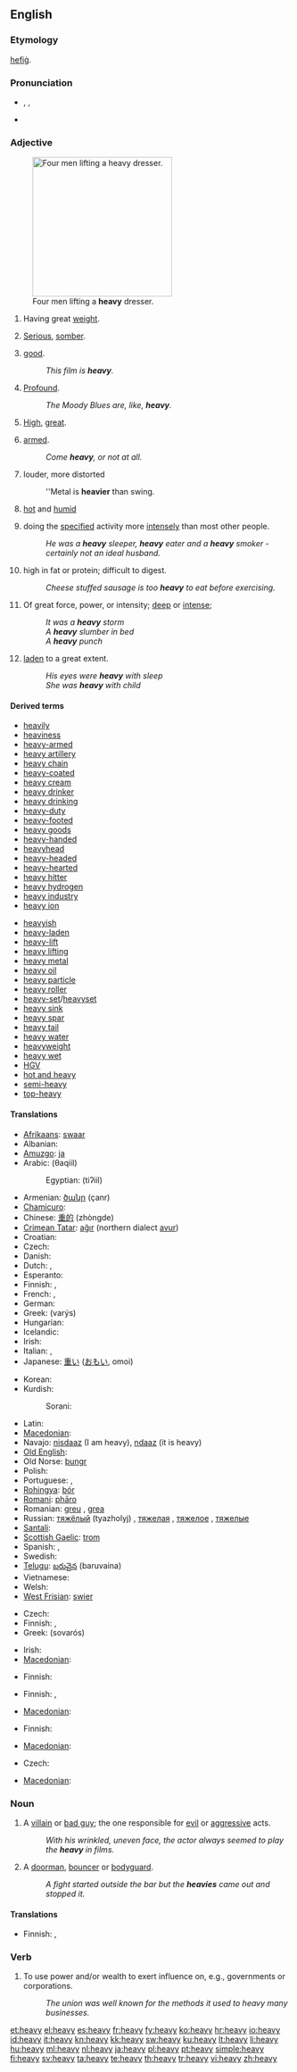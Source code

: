 ==English==

{{rank|company|sweet|duty|614|heavy|single|foot|beauty}}
{{tearoom}}
===Etymology===
{{etyl|ang}} [[hefig|hefiġ]].

===Pronunciation===
* {{enPR|hev'i}}, {{IPA|/ˈhɛvi/}}, {{SAMPA|/"hEvi/}}
* {{audio|en-us-heavy.ogg|Audio (US)}}
*: {{rhymes|ɛvi}}

===Adjective===
{{en-adj|heavier|heaviest}}
[[Image:2008-03-11 Men lifting a dresser.jpg|thumb|250px|right|Four men lifting a '''heavy''' dresser.]]

# {{context|of a physical object}} Having great [[weight]].
# {{context|of a topic}} [[serious|Serious]], [[somber]].
# {{context|British|slang}} [[good]].
#: ''This film is '''heavy'''.''
# {{dated|late 1960s|1970s|US}} [[profound|Profound]].
#: ''The Moody Blues are, like, '''heavy'''.''
# {{context|of a rate of flow}} [[high|High]], [[great]].
# {{slang}} [[armed]].
#: ''Come '''heavy''', or not at all.''
# {{context|Music terminology}} louder, more distorted
#: ''Metal is '''heavier''' than swing.
# {{context|of weather}} [[hot]] and [[humid]]
# {{context|of a person}} doing the [[specified]] activity more [[intensely]] than most other people.
#: ''He was a '''heavy''' sleeper, '''heavy''' eater and a '''heavy''' smoker - certainly not an ideal husband.''
# {{context|of food}} high in fat or protein; difficult to digest.
#: ''Cheese stuffed sausage is too '''heavy''' to eat before exercising.''
# Of great force, power, or intensity; [[deep]] or [[intense]];
#: ''It was a '''heavy''' storm''
#: ''A '''heavy''' slumber in bed''
#: ''A '''heavy''' punch''
# [[laden]] to a great extent.
#: ''His eyes were '''heavy''' with sleep''
#: ''She was '''heavy''' with child''

====Derived terms====
{{lookfrom|heavy}}
{{der-top}}
* [[heavily]]
* [[heaviness]]
* [[heavy-armed]]
* [[heavy artillery]]
* [[heavy chain]]
* [[heavy-coated]]
* [[heavy cream]]
* [[heavy drinker]]
* [[heavy drinking]]
* [[heavy-duty]]
* [[heavy-footed]]
* [[heavy goods]]
* [[heavy-handed]]
* [[heavyhead]]
* [[heavy-headed]]
* [[heavy-hearted]]
* [[heavy hitter]]
* [[heavy hydrogen]]
* [[heavy industry]]
* [[heavy ion]]
{{der-mid}}
* [[heavyish]]
* [[heavy-laden]]
* [[heavy-lift]]
* [[heavy lifting]]
* [[heavy metal]]
* [[heavy oil]]
* [[heavy particle]]
* [[heavy roller]]
* [[heavy-set]]/[[heavyset]]
* [[heavy sink]]
* [[heavy spar]]
* [[heavy tail]]
* [[heavy water]]
* [[heavyweight]]
* [[heavy wet]]
* [[HGV]]
* [[hot and heavy]]
* [[semi-heavy]]
* [[top-heavy]]
{{der-bottom}}

====Translations====
{{trans-top|having great weight}}
* [[Afrikaans]]: [[swaar]]
* Albanian: {{t-|sq|rëndë|xs=Albanian}}
* [[Amuzgo]]: [[ja]]
* Arabic: {{Arab|[[ثقيل]]}} (θaqiil)
*: Egyptian: {{Arab|[[تقيل]]}} (tiʔiil)
* Armenian: [[ծանր]] (çanr)
* [[Chamicuro]]: {{tø|ccc|pwawa}}
* Chinese: [[重的]] (zhòngde)
* [[Crimean Tatar]]: [[ağır]] (northern dialect [[avur]])
* Croatian: {{t+|hr|težak}}
* Czech: {{t+|cs|těžký}}
* Danish: {{t-|da|tung}}
* Dutch: {{t+|nl|zwaar}}, {{t+|nl|zware}}
* Esperanto: {{t-|eo|peza|xs=Esperanto}}
* Finnish: {{t+|fi|painava}}, {{t+|fi|raskas}}
* French: {{t+|fr|lourd|m}}, {{t+|fr|lourde|f}}
* German: {{t+|de|schwer}}
* Greek: {{t+|el|βαρύς|m}} (varýs)
* Hungarian: {{t+|hu|nehéz}}
* Icelandic: {{t+|is|þungur}}
* Irish: {{t-|ga|trom|xs=Irish}}
* Italian: {{t+|it|pesante|m|f}}, {{t+|it|pesanti}}
* Japanese: [[重い]] ([[おもい]], omoi)
{{trans-mid}}
* Korean: {{t-|ko|무거운|sc=Hang}}
* Kurdish:
*: Sorani: {{t|ku|قورس|tr=qurs|sc=ku-Arab}}
* Latin: {{t+|la|gravis|m|f}}
* [[Macedonian]]: {{t-|mk|тежок|m|tr=téžok}}
* Navajo: [[nisdaaz]] (I am heavy), [[ndaaz]] (it is heavy)
* [[Old English]]: {{t-|ang|hefig|alt=hefiġ|xs=Old English}}
* Old Norse: [[þungr]]
* Polish: {{t+|pl|ciężki}}
* Portuguese: {{t+|pt|pesado|m}}, {{t+|pt|pesada|f}}
* [[Rohingya]]: [[bór]]
* [[Romani]]: [[phāro]]
* Romanian: [[greu]] {{m}}, [[grea]] {{f}}
* Russian: [[тяжелый|тяжёлый]] (tyazholyj) {{m}}, [[тяжелая]] {{f}}, [[тяжелое]] {{n}}, [[тяжелые]] {{p}}
* [[Santali]]: {{tø|sat|ᱚᱡᱚᱨ|tr=ajar|sc=Olck}}
* [[Scottish Gaelic]]: [[trom]]
* Spanish: {{t+|es|pesado}}, {{t-|es|pesada}}
* Swedish: {{t+|sv|tung}}
* [[Telugu]]: [[బరువైన]] (baruvaina)
* Vietnamese: {{t+|vi|nặng|xs=Vietnamese}}
* Welsh: {{t-|cy|trwm|xs=Welsh}}
* [[West Frisian]]: [[swier]]
{{trans-bottom}}

{{trans-top|serious}}
* Czech: {{t+|cs|těžký}}
* Finnish: {{t+|fi|vakava}}, {{t+|fi|painava}}
* Greek: {{t|el|σοβαρός|m}} (sovarós)
{{trans-mid}}
* Irish: {{t|ga|tromchúiseach|xs=Irish}}
* [[Macedonian]]: {{t-|mk|тежок|m|tr=téžok}}
{{trans-bottom}}

{{trans-top|slang: good}}
<!-- Only slang expressions derived from words having the meaning heavy -->
* Finnish: {{t+|fi|kova}}
{{trans-mid}}
{{trans-bottom}}

{{trans-top|of rate of flow: high}}
* Finnish: {{t+|fi|vuolas}}, {{t+|fi|kova}}
{{trans-mid}}
* [[Macedonian]]: {{t|mk|обилен|m|tr=óbilen}}
{{trans-bottom}}

{{trans-top|slang: armed}}
<!-- Only slang expressions derived from words having the meaning heavy -->
{{trans-mid}}
{{trans-bottom}}

{{trans-top|of music: loud, distorted}}
* Finnish: {{t+|fi|kova}}
{{trans-mid}}
{{trans-bottom}}

{{trans-top|of weather:hot and humid}}
* [[Macedonian]]: {{t-|mk|тешко|n|tr=téško}}
{{trans-mid}}
{{trans-bottom}}

{{trans-top|of a person:doing the specified activity more intensely than most other people}}
* Czech: {{t+|cs|těžký}}
{{trans-mid}}
* [[Macedonian]]: {{t-|mk|тежок|m|tr=téžok}}
{{trans-bottom}}

===Noun===
{{en-noun|pl2=heavies}}

# A [[villain]] or [[bad guy]]; the one responsible for [[evil]] or [[aggressive]] acts.
#: ''With his wrinkled, uneven face, the actor always seemed to play the '''heavy''' in films.''
# {{slang}} A [[doorman]], [[bouncer]] or [[bodyguard]].
#: ''A fight started outside the bar but the '''heavies''' came out and stopped it.''

====Translations====
{{trans-top|bad guy}}
* Finnish: {{t-|fi|kovis}}, {{t-|fi|pahis}}
{{trans-mid}}
{{trans-bottom}}

{{trans-top|slang: doorman}}
<!-- Only slang expressions derived from words having the meaning heavy -->
{{trans-mid}}
{{trans-bottom}}

===Verb===
{{en-verb|heavies|heavying|heavied}}

# {{Australia|NZ}} To use power and/or wealth to exert influence on, e.g., governments or corporations.
#: ''The union was well known for the methods it used to heavy many businesses.''

[[et:heavy]]
[[el:heavy]]
[[es:heavy]]
[[fr:heavy]]
[[fy:heavy]]
[[ko:heavy]]
[[hr:heavy]]
[[io:heavy]]
[[id:heavy]]
[[it:heavy]]
[[kn:heavy]]
[[kk:heavy]]
[[sw:heavy]]
[[ku:heavy]]
[[lt:heavy]]
[[li:heavy]]
[[hu:heavy]]
[[ml:heavy]]
[[nl:heavy]]
[[ja:heavy]]
[[pl:heavy]]
[[pt:heavy]]
[[simple:heavy]]
[[fi:heavy]]
[[sv:heavy]]
[[ta:heavy]]
[[te:heavy]]
[[th:heavy]]
[[tr:heavy]]
[[vi:heavy]]
[[zh:heavy]]